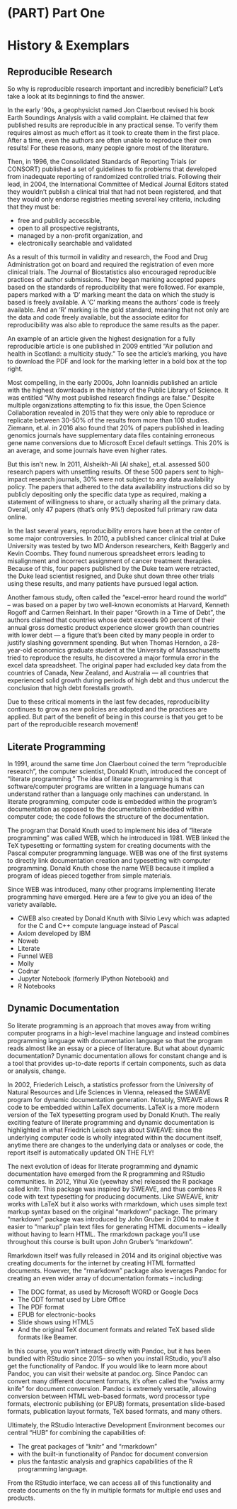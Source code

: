 # (PART) Part One {-}

# History & Exemplars {#history}

## Reproducible Research

So why is reproducible research important and incredibly beneficial? Let's take a look at its beginnings to find the answer. 

In the early '90s, a geophysicist named Jon Claerbout revised his book Earth Soundings Analysis with a valid complaint. He claimed that few published results are reproducible in any practical sense. To verify them requires almost as much effort as it took to create them in the first place. After a time, even the authors are often unable to reproduce their own results! For these reasons, many people ignore most of the literature.

Then, in 1996, the Consolidated Standards of Reporting Trials (or CONSORT) published a set of guidelines to fix problems that developed from inadequate reporting of randomized controlled trials. Following their lead, in 2004, the International Committee of Medical Journal Editors stated they wouldn't publish a clinical trial that had not been registered, and that they would only endorse registries meeting several key criteria, including that they must be: 

* free and publicly accessible, 
* open to all prospective registrants, 
* managed by a non-profit organization, and
* electronically searchable and validated

As a result of this turmoil in validity and research, the Food and Drug Administration got on board and required the registration of even more clinical trials. The Journal of Biostatistics also encouraged reproducible practices  of author submissions. They began marking accepted papers based on the standards of reproducibility that were followed. For example, papers marked with a 'D' marking meant the data on which the study is based is freely available. A 'C' marking means the authors' code is freely available. And an 'R' marking is the gold standard, meaning that not only are the data and code freely available, but the associate editor for reproducibility was also able to reproduce the same results as the paper. 

An example of an article given the highest designation for a fully reproducible article is one published in 2009 entitled “Air pollution and health in Scotland: a multicity study.” To see the article's marking, you have to download the PDF and look for the marking letter in a bold box at the top right. 

Most compelling, in the early 2000s, John Ioannidis published an article with the highest downloads in the history of the Public Library of Science. It was entitled "Why most published research findings are false." Despite multiple organizations attempting to fix this issue, the Open Science Collaboration revealed in 2015 that they were only able to reproduce or replicate between 30-50% of the results from more than 100 studies. Ziemann, et.al. in 2016 also found that 20% of papers published in leading genomics journals have supplementary data files containing erroneous gene name conversions due to Microsoft Excel default settings. This 20% is an average, and some journals have even higher rates.

But this isn't new. In 2011, Alsheikh-Ali [Al shake], et.al. assessed 500 research papers with unsettling results. Of these 500 papers sent to high-impact research journals, 30% were not subject to any data availability policy. The papers that adhered to the data availability instructions did so by publicly depositing only the specific data type as required, making a statement of willingness to share, or actually sharing all the primary data. Overall, only 47 papers (that's only 9%!) deposited full primary raw data online. 

In the last several years, reproducibility errors have been at the center of some major controversies. In 2010, a published cancer clinical trial at Duke University was tested by two MD Anderson researchers, Keith Baggerly and Kevin Coombs. They found numerous spreadsheet errors leading to misalignment and incorrect assignment of cancer treatment therapies. Because of this, four papers published by the Duke team were retracted, the Duke lead scientist resigned, and Duke shut down three other trials using these results, and many patients have pursued legal action. 

Another famous study, often called the “excel-error heard round the world” – was based on a paper by two well-known economists at Harvard, Kenneth Rogoff and Carmen Reinhart. In their paper “Growth in a Time of Debt”, the authors claimed that countries whose debt exceeds 90 percent of their annual gross domestic product experience slower growth than countries with lower debt — a figure that's been cited by many people in order to justify slashing government spending. But when Thomas Herndon, a 28-year-old economics graduate student at the University of Massachusetts tried to reproduce the results, he discovered a major formula error in the excel data spreadsheet. The original paper had excluded key data from the countries of Canada, New Zealand, and Australia — all countries that experienced solid growth during periods of high debt and thus undercut the conclusion that high debt forestalls growth. 

Due to these critical moments in the last few decades, reproducibility continues to grow as new policies are adopted and the practices are applied. But part of the benefit of being in this course is that you get to be part of the reproducible research movement!

## Literate Programming

In 1991, around the same time Jon Claerbout coined the term “reproducible research”, the computer scientist, Donald Knuth, introduced the concept of “literate programming.” The idea of literate programming is that software/computer programs are written in a language humans can understand rather than a language only machines can understand. In literate programming, computer code is embedded within the program's documentation as opposed to the documentation embedded within computer code; the code follows the structure of the documentation.

The program that Donald Knuth used to implement his idea of “literate programming” was called WEB, which he introduced in 1981. WEB linked the TeX typesetting or formatting system for creating documents with the Pascal computer programming language. WEB was one of the first systems to directly link documentation creation and typesetting with computer programming. Donald Knuth chose the name WEB because it implied a program of ideas pieced together from simple materials.

Since WEB was introduced, many other programs implementing literate programming have emerged. Here are a few to give you an idea of the variety available.

* CWEB also created by Donald Knuth with Silvio Levy which was adapted for the C and C++ compute language instead of Pascal
* Axiom developed by IBM
* Noweb
* Literate
* Funnel WEB
* Molly 
* Codnar
* Jupyter Notebook (formerly IPython Notebook) and
* R Notebooks

## Dynamic Documentation

So literate programming is an approach that moves away from writing computer programs in a high-level machine language and instead combines programming language with documentation language so that the program reads almost like an essay or a piece of literature. But what about dynamic documentation? Dynamic documentation allows for constant change and is a tool that provides up-to-date reports if certain components, such as data or analysis, change.

In 2002, Friederich Leisch, a statistics professor from the University of Natural Resources and Life Sciences in Vienna, released the SWEAVE program for dynamic documentation generation. Notably, SWEAVE allows R code to be embedded within LaTeX documents. LaTeX is  a more modern version of the TeX typesetting program used by Donald Knuth. The really exciting feature of literate programming and dynamic documentation is highlighted in what Friedrich Leisch says about SWEAVE: since the underlying computer code is wholly integrated within the document itself, anytime there are changes to the underlying data or analyses or code, the report itself is automatically updated ON THE FLY!

The next evolution of ideas for literate programming and dynamic documentation have emerged from the R programming and RStudio communities. In 2012, Yihui Xie (yeewhay she) released the R package called knitr. This package was inspired by SWEAVE, and thus combines R code with text typesetting for producing documents. Like SWEAVE, knitr works with LaTeX but it also works with rmarkdown, which uses simple text markup syntax based on the original “markdown” package. The primary “markdown” package was introduced by John Gruber in 2004 to make it easier to “markup” plain text files for generating HTML documents – ideally without having to learn HTML. The rmarkdown package you’ll use throughout this course is built upon John Gruber’s “markdown”.

Rmarkdown itself was fully released in 2014 and its original objective was creating documents for the internet by creating HTML formatted documents. However, the “rmarkdown” package also leverages Pandoc for creating an even wider array of documentation formats – including:

* The DOC format, as used by Microsoft WORD or Google Docs
* The ODT format used by Libre Office
* The PDF format 
* EPUB for electronic-books
* Slide shows using HTML5
* And the original TeX document formats and related TeX based slide formats like Beamer.

In this course, you won't interact directly with Pandoc, but it has been bundled with RStudio since 2015– so when you install RStudio, you'll also get the functionality of Pandoc. If you would like to learn more about Pandoc, you can visit their website at pandoc.org. Since Pandoc can convert many different document formats, it's often called the “swiss army knife” for document conversion. Pandoc is extremely versatile, allowing conversion between HTML web-based formats, word processor type formats, electronic publishing (or EPUB) formats,  presentation slide-based formats, publication layout formats, TeX based formats, and many others.

Ultimately, the RStudio Interactive Development Environment becomes our central “HUB” for combining the capabilities of:

* The great packages of “knitr” and “rmarkdown” 
* with the built-in functionality of Pandoc for document conversion
* plus the fantastic analysis and graphics capabilities of the R programming language.

From the RStudio interface, we can access all of this functionality and create documents on the fly in multiple formats for multiple end uses and products.


